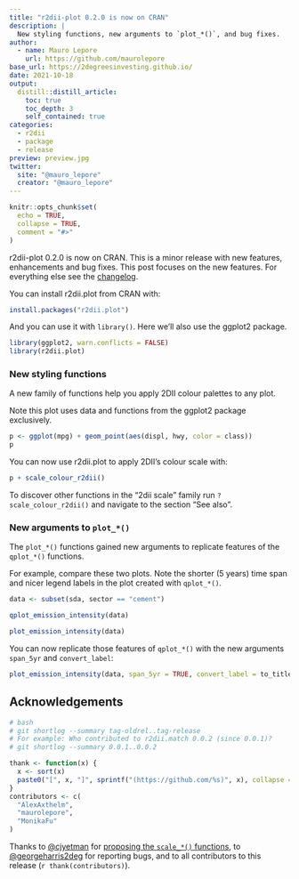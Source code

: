 ```yaml
---
title: "r2dii-plot 0.2.0 is now on CRAN"
description: |
  New styling functions, new arguments to `plot_*()`, and bug fixes.
author:
  - name: Mauro Lepore
    url: https://github.com/maurolepore
base_url: https://2degreesinvesting.github.io/
date: 2021-10-18
output: 
  distill::distill_article:
    toc: true
    toc_depth: 3
    self_contained: true
categories:
  - r2dii
  - package
  - release
preview: preview.jpg
twitter:
  site: "@mauro_lepore"
  creator: "@mauro_lepore"
---
```


```r
knitr::opts_chunk$set(
  echo = TRUE,
  collapse = TRUE,
  comment = "#>"
)
```

r2dii-plot 0.2.0 is now on CRAN. This is a minor release with new features,
enhancements and bug fixes. This post focuses on the new features. For
everything else see the
[changelog](https://2degreesinvesting.github.io/r2dii.plot/news/).

You can install r2dii.plot from CRAN with:

```r
install.packages("r2dii.plot")
```

And you can use it with `library()`. Here we'll also use the ggplot2 package.

```r
library(ggplot2, warn.conflicts = FALSE)
library(r2dii.plot)
```

### New styling functions

A new family of functions help you apply 2DII colour palettes to any plot. 

Note this plot uses data and functions from the ggplot2 package exclusively.

```r
p <- ggplot(mpg) + geom_point(aes(displ, hwy, color = class))
p
```

You can now use r2dii.plot to apply 2DII's colour scale with:

```r
p + scale_colour_r2dii()
```

To discover other functions in the "2dii scale" family run
`?scale_colour_r2dii()` and navigate to the section "See also".

### New arguments to `plot_*()`

The `plot_*()` functions gained new arguments to replicate features of the
`qplot_*()` functions.

For example, compare these two plots. Note the shorter (5 years) time span and
nicer legend labels in the plot created with `qplot_*()`.

```r
data <- subset(sda, sector == "cement")

qplot_emission_intensity(data)

plot_emission_intensity(data)
```

You can now replicate those features of `qplot_*()` with the new arguments
`span_5yr` and `convert_label`:

```r
plot_emission_intensity(data, span_5yr = TRUE, convert_label = to_title)
```

## Acknowledgements

```r
# bash
# git shortlog --summary tag-oldrel..tag-release
# For example: Who contributed to r2dii.match 0.0.2 (since 0.0.1)?
# git shortlog --summary 0.0.1..0.0.2

thank <- function(x) {
  x <- sort(x)
  paste0("[", x, "]", sprintf("(https://github.com/%s)", x), collapse = ", ")
}
contributors <- c(
  "AlexAxthelm",
  "maurolepore",
  "MonikaFu"
)
```

Thanks to [\@cjyetman](https://github.com/cjyetman) for [proposing the `scale_*()` functions](https://github.com/2DegreesInvesting/r2dii.plot/issues/28), to [\@georgeharris2deg](https://github.com/georgeharris2deg) for reporting bugs,
and to all contributors to this release (`r thank(contributors)`).
